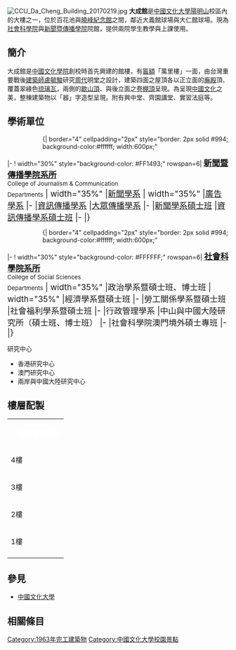 {{coord|25.08134|N|121.32524|E|display=title}} 
[[File:CCU_Da_Cheng_Building_20170219.jpg|thumb]]
'''大成館'''是[[中國文化大學|中國文化大學]][[陽明山|陽明山]]校區內的大樓之一，位於百花池與[[曉峰紀念館|曉峰紀念館]]之間，鄰近大義館球場與大仁館球場。現為[[中國文化大學社會科學院|社會科學院]]與[[中國文化大學新聞暨傳播學院|新聞暨傳播學院]]院館，提供兩院學生教學與上課使用。

==簡介==
大成館是[[中國文化學院|中國文化學院]]創校時首先興建的館樓，有[[匾額|匾額]]「萬里樓」一面，由台灣重要戰後[[建築師|建築師]][[盧毓駿|盧毓駿]]研究[[周代|周代]]明堂之設計，建築四面之屋頂各以正立面的[[廡殿|廡殿]]頂、覆蓋翠綠色[[琉璃瓦|琉璃瓦]]，兩側的[[歇山頂|歇山頂]]、與後立面之[[卷棚頂|卷棚頂]]呈現。為呈現[[中國文化|中國文化]]之美，整棟建築物以「器」字造型呈現。附有興中堂、齊園講堂、實習法庭等。

== 學術單位 ==
::{| border="4" cellpadding="2px" style="border: 2px solid #994; background-color:#ffffff; width:600px;"
|- 
! width="30%" style="background-color: #FF1493;" rowspan=6| <span style="font-size:14pt;"> [[中國文化大學新聞暨傳播學院|'''新聞暨傳播學院系所''']]<br />
<span style="font-size:10pt;"> College of Journalism & Communication <br> Departments</span>
| width="35%" |[https://web.archive.org/web/20150715112329/http://jou.pccu.edu.tw///// 新聞學系]
| width="35%" |[http://www2.pccu.edu.tw/CRJADV//// 廣告學系]{{Wayback|url=http://www2.pccu.edu.tw/CRJADV//// |date=20150908010519 }}
|-
|[http://www.gcd.pccu.edu.tw//// 資訊傳播學系]{{Wayback|url=http://www.gcd.pccu.edu.tw//// |date=20150924021039 }}
|[https://web.archive.org/web/20150926114458/http://www2.pccu.edu.tw/CRJDMC/ 大眾傳播學系]
|-
|[https://web.archive.org/web/20150715112329/http://jou.pccu.edu.tw///// 新聞學系碩士班]
|[http://crfals.pccu.edu.tw/bin/home.php///// 資訊傳播學系碩士班]{{Wayback|url=http://crfals.pccu.edu.tw/bin/home.php///// |date=20150721132143 }}
|-	
|}

::{| border="4" cellpadding="2px" style="border: 2px solid #994; background-color:#ffffff; width:600px;"
|- 
! width="30%" style="background-color: #FFFFFF;" rowspan=6| <span style="font-size:14pt;"> [[中國文化大學社會科學院|'''社會科學院系所''']]<br />
<span style="font-size:10pt;"> College of  Social Sciences <br> Departments</span>
| width="35%" |政治學系暨碩士班、博士班
| width="35%" |經濟學系暨碩士班
|-
|勞工關係學系暨碩士班
|社會福利學系暨碩士班
|-
|行政管理學系
|中山與中國大陸研究所（碩士班、博士班）
|-	
|社會科學院澳門境外碩士專班
|-
|}

;研究中心
*香港研究中心
*澳門研究中心
*兩岸與中國大陸研究中心

==樓層配製==
{| align=center border=1 cellspacing=0 width=87%
|-align=center bgcolor=GRAY
|colspan=3 | <font color=white>'''大成館樓層配製'''</font>
|-align=center
|4樓
|廣告系教授研究室、普通教室
|-align=center
|3樓
|中山與中國大陸研究所、普通教室
|-align=center
|2樓
|新聞暨傳播學院、廣告系、大傳系、新聞系系辦公室、經濟系、勞工系、普通教室
|-align=center
|1樓
|社會科學院、政治學系、行政管理學系、社會福利學系系辦公室、普通教室
|-align=center
|}

==參見==
*[[中國文化大學|中國文化大學]]


{{reflist}}

==相關條目==
{{中國文化大學校園景點}}
[[Category:1963年完工建築物|Category:1963年完工建築物]]
[[Category:中國文化大學校園景點|Category:中國文化大學校園景點]]